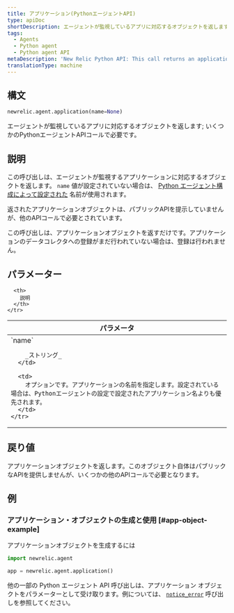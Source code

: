 ```yaml
---
title: アプリケーション(PythonエージェントAPI)
type: apiDoc
shortDescription: エージェントが監視しているアプリに対応するオブジェクトを返します; いくつかのPythonエージェントAPIコールで必要です。
tags:
  - Agents
  - Python agent
  - Python agent API
metaDescription: 'New Relic Python API: This call returns an application object used in other Python agent API calls.'
translationType: machine
---
```


## 構文

```py
newrelic.agent.application(name=None)
```

エージェントが監視しているアプリに対応するオブジェクトを返します; いくつかのPythonエージェントAPIコールで必要です。

## 説明

この呼び出しは、エージェントが監視するアプリケーションに対応するオブジェクトを返します。 `name` 値が設定されていない場合は、 [Python エージェント構成によって設定された](/docs/agents/python-agent/installation-configuration/python-agent-configuration#app_name) 名前が使用されます。

返されたアプリケーションオブジェクトは、パブリックAPIを提示していませんが、他のAPIコールで必要とされています。

<Callout variant="important">
  この呼び出しは、アプリケーションオブジェクトを返すだけです。アプリケーションのデータコレクタへの登録がまだ行われていない場合は、登録は行われません。
</Callout>

## パラメーター

<table>
  <thead>
    <tr>
      <th width="25%">
        パラメータ
      </th>

      <th>
        説明
      </th>
    </tr>
  </thead>

  <tbody>
    <tr>
      <td>
        `name`

        _ストリング_
      </td>

      <td>
        オプションです。アプリケーションの名前を指定します。設定されている場合は、Pythonエージェントの設定で設定されたアプリケーション名よりも優先されます。
      </td>
    </tr>
  </tbody>
</table>

## 戻り値

アプリケーションオブジェクトを返します。このオブジェクト自体はパブリックなAPIを提供しませんが、いくつかの他のAPIコールで必要となります。

## 例

### アプリケーション・オブジェクトの生成と使用 [#app-object-example]

アプリケーションオブジェクトを生成するには

```py
import newrelic.agent

app = newrelic.agent.application()
```

他の一部の Python エージェント API 呼び出しは、アプリケーション オブジェクトをパラメーターとして受け取ります。例については、 [`notice_error`](/docs/agents/python-agent/python-agent-api/noticeerror-python-agent-api/) 呼び出しを参照してください。